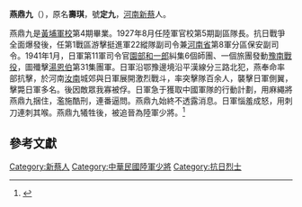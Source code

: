 {{Multiple issues|
{{Onesource|time=2020-07-18T14:51:48+00:00}}
{{Primarysources|time=2020-07-18T14:51:48+00:00}}
}}
'''燕鼎九'''（{{bd|1894年||1941年}}），原名'''壽琪'''，號'''定九'''，[[河南|河南]][[新蔡|新蔡]]人。

燕鼎九是[[黃埔軍校|黃埔軍校]]第4期畢業。1927年8月任陸軍官校第5期副區隊長。抗日戰爭全面爆發後，任第1戰區游擊挺進軍22縱隊副司令兼[[河南省|河南省]]第8軍分區保安副司令。1941年1月，日軍第11軍司令官[[園部和一郎|園部和一郎]]糾集6個師團、一個旅團發動[[豫南戰役|豫南戰役]]，圖殲擊[[湯恩伯|湯恩伯]]第31集團軍。日軍沿鄂豫邊境沿平漢線分三路北犯，燕奉命率部抗擊，於河南[[汝南|汝南]]城郊與日軍展開激烈戰斗，率突擊隊百余人，襲擊日軍側翼，擊斃日軍多名。後因敵眾我寡被俘。日軍急于獲取中國軍隊的行動計劃，用麻繩將燕鼎九捆住，濫施酷刑，連番逼問。燕鼎九始終不透露消息。日軍惱羞成怒，用刺刀連刺其喉。燕鼎九犧牲後，被追晉為陸軍少將。<ref>{{cite web |author1=新華社 |title=燕鼎九 |url=http://www.81.cn/big5/yljnt/2014-10/22/content_6126037.htm |access-date=2020-07-18 |archive-date=2020-01-16 |archive-url=https://web.archive.org/web/20200116032145/http://www.81.cn/big5/yljnt/2014-10/22/content_6126037.htm |dead-url=no }}</ref>

==參考文獻==
{{reflist}}

[[Category:新蔡人|Category:新蔡人]]
[[Category:中華民國陸軍少將|Category:中華民國陸軍少將]]
[[Category:抗日烈士|Category:抗日烈士]]